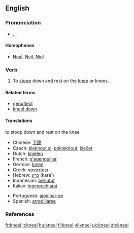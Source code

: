 ==English==

===Pronunciation===
*{{AHD|nēl}}, {{IPA|/niːl/}}, {{SAMPA|/ni:l/}}

====Homophones====
*[[Neal]], [[Neil]], [[Niel]]

===Verb===
{{en-verb|kneels|kneeling|'''[[knelt]]''' ''or'' '''[[kneeled]]'''}}

# {{intransitive}} To [[stoop]] down and rest on the [[knee]] or knees.

====Related terms====
*[[genuflect]]
*[[kneel down]]

====Translations====
;to stoop down and rest on the knee
{{top}}
*Chinese: [[下跪]]
*Czech: [[kleknout si]], [[pokleknout]], [[klečet]]
*Dutch: [[knielen]]
*French: [[s'agenouiller]]
*German: [[knien]]
*Greek: [[γονατίσει]]
*Hebrew: [[כרע]] (kara`)
*Indonesian: [[lutut|berlutut]]
*Italian: [[inginocchiarsi]]
{{mid}}
*Portuguese: [[ajoelhar-se]]
*Spanish: [[arrodillarse]]
{{bottom}}

===References===
{{R:Century 1911}}
{{R:Webster 1913}}

[[fr:kneel]]
[[it:kneel]]
[[hu:kneel]]
[[fi:kneel]]
[[vi:kneel]]
[[uk:kneel]]
[[zh:kneel]]
